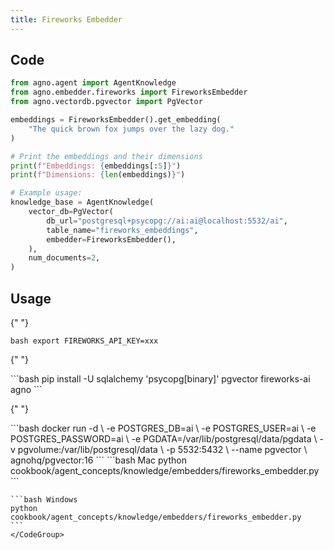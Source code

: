 ```yaml
---
title: Fireworks Embedder
---
```


## Code

```python
from agno.agent import AgentKnowledge
from agno.embedder.fireworks import FireworksEmbedder
from agno.vectordb.pgvector import PgVector

embeddings = FireworksEmbedder().get_embedding(
    "The quick brown fox jumps over the lazy dog."
)

# Print the embeddings and their dimensions
print(f"Embeddings: {embeddings[:5]}")
print(f"Dimensions: {len(embeddings)}")

# Example usage:
knowledge_base = AgentKnowledge(
    vector_db=PgVector(
        db_url="postgresql+psycopg://ai:ai@localhost:5532/ai",
        table_name="fireworks_embeddings",
        embedder=FireworksEmbedder(),
    ),
    num_documents=2,
)
```

## Usage

<Steps>
  <Snippet file="create-venv-step.mdx" />

{" "}

<Step title="Set your API key">```bash export FIREWORKS_API_KEY=xxx ```</Step>

{" "}

<Step title="Install libraries">
  ```bash pip install -U sqlalchemy 'psycopg[binary]' pgvector fireworks-ai agno
  ```
</Step>

{" "}

<Step title="Run PgVector">
  ```bash docker run -d \ -e POSTGRES_DB=ai \ -e POSTGRES_USER=ai \ -e
  POSTGRES_PASSWORD=ai \ -e PGDATA=/var/lib/postgresql/data/pgdata \ -v
  pgvolume:/var/lib/postgresql/data \ -p 5532:5432 \ --name pgvector \
  agnohq/pgvector:16 ```
</Step>

  <Step title="Run Agent">
    <CodeGroup>
    ```bash Mac
    python cookbook/agent_concepts/knowledge/embedders/fireworks_embedder.py
    ```

    ```bash Windows
    python cookbook/agent_concepts/knowledge/embedders/fireworks_embedder.py
    ```
    </CodeGroup>

  </Step>
</Steps>
